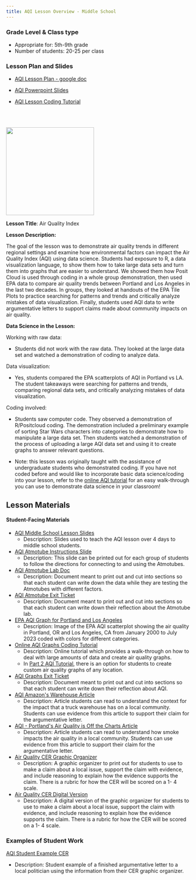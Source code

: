 ```yaml
---
title: AQI Lesson Overview - Middle School
---
```


::: column-margin
### Grade Level & Class type

-   Appropriate for: 5th-9th grade
-   Number of students: 20-25 per class

### Lesson Plan and Slides

-   [AQI Lesson Plan - google doc](https://docs.google.com/document/d/1kCziI6JU0PTtkSJ0dqp8drIYHx0FHaQy/edit?pli=1){target="_blank"}

-   [AQI Powerpoint Slides](https://docs.google.com/presentation/d/1hPQw6Gl481AvMUeUY7qXd7gMvSMZAHrAfgu52hL5Z98/edit#slide=id.p){target="_blank"}

-   [AQI Lesson Coding Tutorial](https://lewis-and-clark-data-science.github.io/6-12-Data-Science-Resources/tutorials/AQI_tutorial.html){target="_blank"}

<br> <br>

![](https://lewis-and-clark-data-science.github.io/6-12-Data-Science-Resources/files/figures/aqiimage.jpg){fig-align="left" fig-alt="AQI levels" height="2.5in"}
:::

**Lesson Title**: Air Quality Index

**Lesson Description:**

The goal of the lesson was to demonstrate air quality trends in different regional settings and examine how environmental factors can impact the Air Quality Index (AQI) using data science. Students had exposure to R, a data visualization language, to show them how to take large data sets and turn them into graphs that are easier to understand. We showed them how Posit Cloud is used through coding in a whole group demonstration, then used EPA data to compare air quality trends between Portland and Los Angeles in the last two decades. In groups, they looked at handouts of the EPA Tile Plots to practice searching for patterns and trends and critically analyze mistakes of data visualization. Finally, students used AQI data to write argumentative letters to support claims made about community impacts on air quality.

**Data Science in the Lesson:**

Working with raw data:

-   Students did not work with the raw data. They looked at the large data set and watched a demonstration of coding to analyze data.

Data visualization:

-   Yes, students compared the EPA scatterplots of AQI in Portland vs LA. The student takeaways were searching for patterns and trends, comparing regional data sets, and critically analyzing mistakes of data visualization.

Coding involved:

-   Students saw computer code. They observed a demonstration of R/Positcloud coding. The demonstration included a preliminary example of sorting Star Wars characters into categories to demonstrate how to manipulate a large data set. Then students watched a demonstration of the process of uploading a large AQI data set and using it to create graphs to answer relevant questions.

-   Note: this lesson was originally taught with the assistance of undergraduate students who  demonstrated coding. If you have not coded before and would like to incorporate basic data science/coding into your lesson, refer to the [online AQI tutorial](https://lewis-and-clark-data-science.github.io/6-12-Data-Science-Resources/tutorials/AQI_tutorial.html) for an easy walk-through you can use to demonstrate data science in your classroom!

## Lesson Materials

#### **Student-Facing Materials**

-   [AQI Middle School Lesson Slides](https://docs.google.com/presentation/d/1hPQw6Gl481AvMUeUY7qXd7gMvSMZAHrAfgu52hL5Z98/edit?usp=sharing)
    -   Description: Slides used to teach the AQI lesson over 4 days to middle school students.


-   [AQI Atmotube Instructions Slide](https://docs.google.com/presentation/d/1XXrfJQpvE5RGjBS77OqtPOPfW3baj4wc/edit?usp=sharing&ouid=102489052810943387113&rtpof=true&sd=true)
    -   Description: This slide can be printed out for each group of students to follow the directions for connecting to and using the Atmotubes.

-   [AQI Atmotube Lab Doc](https://docs.google.com/document/d/1bKKUfd-O55aY_YGlJadSd0h69pfXJ7uS/edit?usp=drive_link&ouid=102489052810943387113&rtpof=true&sd=true)
    -   Description: Document meant to print out and cut into sections so that each student can write down the data while they are testing the Atmotubes with different factors.

-   [AQI Atmotube Exit Ticket](https://docs.google.com/document/d/1Y7HVhpTOtsHrWbZjZ2zUliK7AD3-Kn1e/edit?usp=sharing&ouid=102489052810943387113&rtpof=true&sd=true)
    -   Description: Document meant to print out and cut into sections so that each student can write down their reflection about the Atmotube lab.

-   [EPA AQI Graph for Portland and Los Angeles](https://docs.google.com/document/d/17UDwb4p_TTFaz5051rPjgIQ4Vfwb5uGUkRTBLjkcRQ4/edit?usp=sharing)
    -   Description: Image of the EPA AQI scatterplot showing the air quality in Portland, OR and Los Angeles, CA from January 2000 to July 2023 coded with colors for different categories.

-   [Online AQI Graphs Coding Tutorial](https://lewis-and-clark-data-science.github.io/6-12-Data-Science-Resources/tutorials/AQI_tutorial.html)
    -   Description: Online tutorial which provides a walk-through on how to deal with large amounts of data and create air quality graphs. 
    -   In [Part 2 AQI Tutorial](https://lewis-and-clark-data-science.github.io/6-12-Data-Science-Resources/tutorials/AQI_tutorial_advanced.html), there is an option for students to create custom air quality graphs of any location. 

-   [AQI Graphs Exit Ticket](https://docs.google.com/document/d/1lEhYONoM7ZNUolQUwxp6H42iyhdXANh7fdyaNPOwdFk/edit?usp=sharing)
    -   Description: Document meant to print out and cut into sections so that each student can write down their reflection about AQI.

-   [AQI Amazon\'s Warehouse Article](https://docs.google.com/document/d/1PVgs73dyP3-lsIb7eG3u65MvPRVKD7ST/edit?usp=sharing&ouid=102489052810943387113&rtpof=true&sd=true)
    -   Description: Article students can read to understand the context for the impact that a truck warehouse has on a local community. Students can use evidence from this article to support their claim for the argumentative letter.

-   [ AQI - Portland\'s Air Quality is Off the Charts Article](https://docs.google.com/document/d/1l77Lpg8OwFChzCq8uBZEPagHbgbF0zevMpAcz_TkbaU/edit?usp=sharing)
    -   Description: Article students can read to understand how smoke impacts the air quality in a local community. Students can use evidence from this article to support their claim for the argumentative letter.

-   [Air Quality CER Graphic Organizer](https://docs.google.com/document/d/1ZmF1u-25lXA9tjEJs8Okd_PmPtRhEQyW/edit?usp=sharing&ouid=102489052810943387113&rtpof=true&sd=true)
    -   Description: A graphic organizer to print out for students to use to make a claim about a local issue, support the claim with evidence, and include reasoning to explain how the evidence supports the claim. There is a rubric for how the CER will be scored on a 1- 4 scale.

-   [Air Quality CER Digital Version](https://docs.google.com/document/d/1fY_DxzBfUWcnXi_lmqcLOUvUbjx9IH9f/edit?usp=sharing&ouid=102489052810943387113&rtpof=true&sd=true)
    -   Description: A digital version of the graphic organizer for students to use to make a claim about a local issue, support the claim with evidence, and include reasoning to explain how the evidence supports the claim. There is a rubric for how the CER will be scored on a 1- 4 scale.


### Examples of Student Work 

[AQI Student Example CER](https://drive.google.com/file/d/1y_LIILT-K9rkli0rROJHdOu-vxwiUsf4/view?usp=drive_link)
    
-   Description: Student example of a finished argumentative letter to a local politician using the information from their CER graphic organizer.
